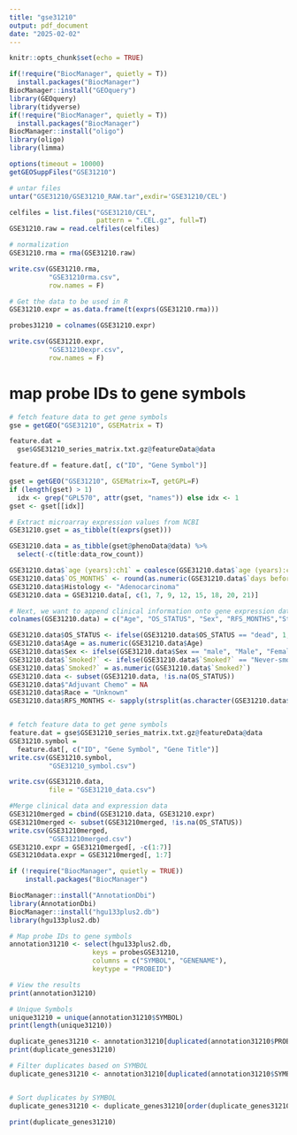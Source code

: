 ```yaml
---
title: "gse31210"
output: pdf_document
date: "2025-02-02"
---
```


```r
knitr::opts_chunk$set(echo = TRUE)
```

```r
if(!require("BiocManager", quietly = T))
  install.packages("BiocManager")
BiocManager::install("GEOquery")
library(GEOquery)
library(tidyverse)
if(!require("BiocManager", quietly = T))
  install.packages("BiocManager")
BiocManager::install("oligo")
library(oligo)
library(limma)
```

```r
options(timeout = 10000)
getGEOSuppFiles("GSE31210")

# untar files
untar("GSE31210/GSE31210_RAW.tar",exdir='GSE31210/CEL')

celfiles = list.files("GSE31210/CEL",
                      pattern = ".CEL.gz", full=T)
GSE31210.raw = read.celfiles(celfiles)

# normalization 
GSE31210.rma = rma(GSE31210.raw)

write.csv(GSE31210.rma, 
          "GSE31210rma.csv",
          row.names = F)

# Get the data to be used in R
GSE31210.expr = as.data.frame(t(exprs(GSE31210.rma)))

probes31210 = colnames(GSE31210.expr)

write.csv(GSE31210.expr, 
          "GSE31210expr.csv",
          row.names = F)

```

# map probe IDs to gene symbols
```r
# fetch feature data to get gene symbols
gse = getGEO("GSE31210", GSEMatrix = T)

feature.dat = 
  gse$GSE31210_series_matrix.txt.gz@featureData@data

feature.df = feature.dat[, c("ID", "Gene Symbol")]

gset = getGEO("GSE31210", GSEMatrix=T, getGPL=F)
if (length(gset) > 1) 
  idx <- grep("GPL570", attr(gset, "names")) else idx <- 1
gset <- gset[[idx]]

# Extract microarray expression values from NCBI
GSE31210.gset = as_tibble(t(exprs(gset)))

GSE31210.data = as_tibble(gset@phenoData@data) %>%
  select(-c(title:data_row_count))

GSE31210.data$`age (years):ch1` = coalesce(GSE31210.data$`age (years):ch1`, GSE31210.data$`age:ch1`)
GSE31210.data$`OS_MONTHS` <- round(as.numeric(GSE31210.data$`days before death/censor:ch1`) / 30.44, 2)
GSE31210.data$Histology <- "Adenocarcinoma"
GSE31210.data = GSE31210.data[, c(1, 7, 9, 12, 15, 18, 20, 21)]

# Next, we want to append clinical information onto gene expression data
colnames(GSE31210.data) = c("Age", "OS_STATUS", "Sex", "RFS_MONTHS","Stage", "Smoked?", "OS_MONTHS", "Histology")

GSE31210.data$OS_STATUS <- ifelse(GSE31210.data$OS_STATUS == "dead", 1, 0)
GSE31210.data$Age = as.numeric(GSE31210.data$Age)
GSE31210.data$Sex <- ifelse(GSE31210.data$Sex == "male", "Male", "Female")
GSE31210.data$`Smoked?` <- ifelse(GSE31210.data$`Smoked?` == "Never-smoker", "0", "1")
GSE31210.data$`Smoked?` = as.numeric(GSE31210.data$`Smoked?`)
GSE31210.data <- subset(GSE31210.data, !is.na(OS_STATUS))
GSE31210.data$"Adjuvant Chemo" = NA
GSE31210.data$Race = "Unknown"
GSE31210.data$RFS_MONTHS <- sapply(strsplit(as.character(GSE31210.data$RFS_MONTHS), ";"), function(x) round(as.numeric(x[1]), 2))


# fetch feature data to get gene symbols
feature.dat = gse$GSE31210_series_matrix.txt.gz@featureData@data 
GSE31210.symbol = 
  feature.dat[, c("ID", "Gene Symbol", "Gene Title")]
write.csv(GSE31210.symbol, 
          "GSE31210_symbol.csv")

write.csv(GSE31210.data, 
          file = "GSE31210_data.csv")
```


```r
#Merge clinical data and expression data
GSE31210merged = cbind(GSE31210.data, GSE31210.expr)
GSE31210merged <- subset(GSE31210merged, !is.na(OS_STATUS))
write.csv(GSE31210merged, 
          "GSE31210merged.csv")
GSE31210.expr = GSE31210merged[, -c(1:7)]
GSE31210data.expr = GSE31210merged[, 1:7]
```

```r
if (!require("BiocManager", quietly = TRUE))
    install.packages("BiocManager")

BiocManager::install("AnnotationDbi")
library(AnnotationDbi)
BiocManager::install("hgu133plus2.db")
library(hgu133plus2.db)

# Map probe IDs to gene symbols
annotation31210 <- select(hgu133plus2.db,
                     keys = probesGSE31210,
                     columns = c("SYMBOL", "GENENAME"),
                     keytype = "PROBEID")

# View the results
print(annotation31210)

# Unique Symbols
unique31210 = unique(annotation31210$SYMBOL)
print(length(unique31210))

duplicate_genes31210 <- annotation31210[duplicated(annotation31210$PROBEID), ]
print(duplicate_genes31210)

# Filter duplicates based on SYMBOL
duplicate_genes31210 <- annotation31210[duplicated(annotation31210$SYMBOL) | duplicated(annotation31210$SYMBOL, fromLast = TRUE), ]


# Sort duplicates by SYMBOL
duplicate_genes31210 <- duplicate_genes31210[order(duplicate_genes31210$SYMBOL), ]

print(duplicate_genes31210)
```

